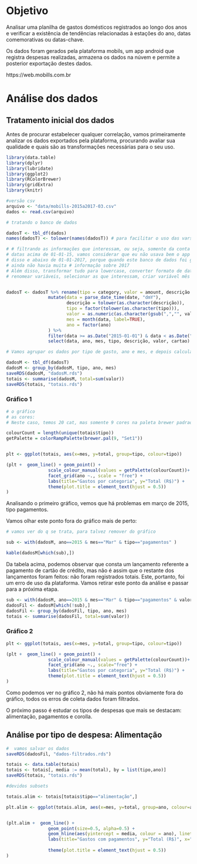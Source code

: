# Objetivo

Analisar uma planilha de gastos domésticos registrados ao longo dos anos e verificar a existência de tendências relacionadas à estações do ano, datas comemorativas ou datas-chave.

Os dados foram gerados pela plataforma mobils, um app android que registra despesas realizadas, armazena os dados na núvem e permite a posterior exportação destes dados.

https://web.mobills.com.br


# Análise dos dados

## Tratamento inicial dos dados

Antes de procurar estabelecer qualquer correlação, vamos primeiramente analizar os dados exportados pela plataforma, procurando avaliar sua qualidade e quais são as transformações necessárias para o seu uso.

```r
library(data.table)
library(dplyr)
library(lubridate)
library(ggplot2)
library(RColorBrewer)
library(gridExtra)
library(knitr)

#versão csv
arquivo <- "data/mobills-2015a2017-03.csv"
dados <- read.csv(arquivo)

```

```r
# tratando o banco de dados

dadosT <- tbl_df(dados)
names(dadosT) <- tolower(names(dadosT)) # para facilitar o uso das vars

# # filtrando as informações que interessam, ou seja, somente da conta itau # e
# datas acima de 01-01-15, vamos considerar que eu não usava bem o app antes
# disso e abaixo de 01-01-2017, porque quando este banco de dados foi gerado
# ainda não havia muita # informação sobre 2017
# Além disso, transformar tudo para lowercase, converter formato de datas,
# renomear variáveis, selecionar as que interessam, criar variável mês 


dadosT <- dadosT %>% rename(tipo = category, valor = amount, descrição = description) %>%
                mutate(data = parse_date_time(date, "dmY"), 
                       descrição = tolower(as.character(descrição)), 
                       tipo = factor(tolower(as.character(tipo))), 
                       valor = as.numeric(as.character(gsub(",","", valor))),
                       mes = month(data, label=TRUE),
                       ano = factor(ano)
                ) %>%
                filter(data >= as.Date("2015-01-01") & data < as.Date("2017-01-01")) %>%
                select(data, ano, mes, tipo, descrição, valor, cartao)

```

```r
# Vamos agrupar os dados por tipo de gasto, ano e mes, e depois calcular o total de gastos em cada categoria

dadosM <- tbl_df(dadosT)
dadosM <- group_by(dadosM, tipo, ano, mes)
saveRDS(dadosM, "dadosM.rds")
totais <- summarise(dadosM, total=sum(valor))
saveRDS(totais, "totais.rds")
```


### Gráfico 1

```r
# o gráfico
# as cores:
# Neste caso, temos 20 cat, mas somente 9 cores na paleta brewer padrao

colourCount = length(unique(totais$tipo))
getPalette = colorRampPalette(brewer.pal(9, "Set1"))


plt <- ggplot(totais, aes(x=mes, y=total, group=tipo, colour=tipo))

(plt +  geom_line() + geom_point() +
                scale_colour_manual(values = getPalette(colourCount))+
                facet_grid(ano ~., scale = "free") + 
                labs(title="Gastos por categoria", y="Total (R$)") + 
                theme(plot.title = element_text(hjust = 0.5)) 
)

```

Analisando o primeiro gráfico, vemos que há problemas em março de 2015, tipo pagamentos. 

Vamos olhar este ponto fora do gráfico mais de perto:


```r

# vamos ver do q se trata, para talvez remover do gráfico

sub <- with(dadosM, ano==2015 & mes=="Mar" & tipo=="pagamentos" )

kable(dadosM[which(sub),])
```

Da tabela acima, podemos observar que consta um lançamento referente a pagamento de cartão de crédito, mas não é assim que o restante dos lançamentos foram feitos: não foram registrados totais. Este, portanto, foi um erro de uso da plataforma. Vamos retirar este ponto da análise e passar para a próxima etapa.

```r

sub <- with(dadosM, ano==2015 & mes=="Mar" & tipo=="pagamentos" & valor > 4000)
dadosFil <- dadosM[which(!sub),]
dadosFil <- group_by(dadosFil, tipo, ano, mes)
totais <- summarise(dadosFil, total=sum(valor))

```


### Gráfico 2

```r
plt <- ggplot(totais, aes(x=mes, y=total, group=tipo, colour=tipo))

(plt +  geom_line() + geom_point() +
                scale_colour_manual(values = getPalette(colourCount))+
                facet_grid(ano ~., scale="free") + 
                labs(title="Gastos por categoria", y="Total (R$)") + 
                theme(plot.title = element_text(hjust = 0.5)) 
)

```

Como podemos ver no gráfico 2, não há mais pontos obviamente fora do gráfico, todos os erros de coleta dados foram filtrados. 

O próximo passo é estudar os tipos de despesas que mais se destacam: alimentação, pagamentos e corolla.


## Análise por tipo de despesa: Alimentação



```r

#  vamos salvar os dados
saveRDS(dadosFil, "dados-filtrados.rds")

totais <- data.table(totais)
totais <- totais[, media := mean(total), by = list(tipo,ano)]
saveRDS(totais, "totais.rds")

#devidos subsets

totais.alim <- totais[totais$tipo=="alimentação",]

plt.alim <- ggplot(totais.alim, aes(x=mes, y=total, group=ano, colour=ano))


(plt.alim +  geom_line() + 
                geom_point(size=0.5, alpha=0.5) +
                geom_hline(aes(yintercept = media, colour = ano), linetype=2) +
                labs(title="Gastos com pagamentos", y="Total (R$)", x="Mês") +
                
                theme(plot.title = element_text(hjust = 0.5)) 
)

```






<!-- dados.alim <- dadosFil %>% filter(mes %in% c("May","Jul") & tipo=="alimentação") %>% -->
<!--         arrange(ano, mes, desc(valor)) -->

<!-- View(dados.alim) -->


<!-- #pagamentos -->

<!-- dt.pag <- dt[dt$tipo=="pagamentos",] -->
<!-- dt.pag[, erro := desvio/sqrt(length(unique(total))), by = list(ano)] -->

<!-- plt.pag <- ggplot(dt.pag, aes(x=mes, y=total, group=ano, colour=ano)) -->


<!-- (plt.pag +  geom_line() +  -->
<!--                 geom_point(size=0.5, alpha=0.5) + -->
<!--                 # facet_grid(ano ~., scale="free") + -->
<!--                 # geom_smooth(colour="black", linetype=3, alpha=0.2) + -->
<!--                 # geom_errorbar(aes(ymin=total-erro, ymax=total+erro), width=.1) + -->
<!--                 geom_hline(aes(yintercept = media, colour = ano), linetype=2) + -->
<!--                 labs(title="Gastos com pagamentos", y="Total (R$)") +  -->
<!--                 theme(plot.title = element_text(hjust = 0.5))  -->
<!-- ) -->

<!-- dev.copy(png, file="plot-pag2.png") -->
<!-- dev.off() -->


<!-- #analisar 2015 - pagamentos -->

<!-- dados.pag <- dadosFil %>% filter(ano %in% c(2015) & tipo=="pagamentos") %>% -->
<!--         arrange(ano, mes, desc(valor)) -->

<!-- View(dados.pag) -->

<!-- #corolla -->

<!-- dt.cor <- dt[dt$tipo=="corolla",] -->
<!-- dt.cor[, erro := desvio/sqrt(length(unique(total))), by = list(ano)] -->

<!-- plt.cor <- ggplot(dt.cor, aes(x=mes, y=total, group=ano, colour=ano)) -->


<!-- (plt.cor +  geom_line() +  -->
<!--                 geom_point(size=0.5, alpha=0.5) + -->
<!--                 # facet_grid(ano ~., scale="free") + -->
<!--                 # geom_smooth(colour="black", linetype=3, alpha=0.2) + -->
<!--                 # geom_errorbar(aes(ymin=total-erro, ymax=total+erro), width=.1) + -->
<!--                 geom_hline(aes(yintercept = media, colour = ano), linetype=2) + -->
<!--                 labs(title="Gastos com carro", y="Total (R$)") +  -->
<!--                 theme(plot.title = element_text(hjust = 0.5))  -->
<!-- ) -->

<!-- dev.copy(png, file="plot-cor.png") -->
<!-- dev.off() -->


<!-- #analisar 2015 -->

<!-- dados.cor <- dadosFil %>% filter(ano %in% c(2015) & tipo=="corolla") %>% -->
<!--         arrange(ano, mes, desc(valor)) -->

<!-- View(dados.cor) -->





<!-- ############## -->
<!-- # o plot abaixo arrancaria os pontos fora na unha: -->
<!-- #  -->
<!-- # plt <- ggplot(totais, aes(x=mes, y=total, group=tipo, colour=tipo)) -->
<!-- #  -->
<!-- # (plt +  geom_line() + geom_point() + ylim(0,1750) + -->
<!-- #                 scale_colour_manual(values = getPalette(colourCount))+ -->
<!-- #                 facet_grid(ano ~.) +  -->
<!-- #                 labs(title="Gastos por categoria", y="Total (R$)") +  -->
<!-- #                 theme(plot.title = element_text(hjust = 0.5))  -->
<!-- #         # guides(fill=FALSE) -->
<!-- # ) -->

<!-- # render("readme.Rmd", output_format = "md_document") -->



